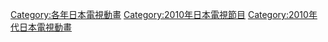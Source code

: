 {{catmore|日本動畫列表 (2010年)}}
{{tvayr|201|0}}
{{CategoryTOC}}

[[Category:各年日本電視動畫|Category:各年日本電視動畫]]
[[Category:2010年日本電視節目|Category:2010年日本電視節目]]
[[Category:2010年代日本電視動畫|Category:2010年代日本電視動畫]]